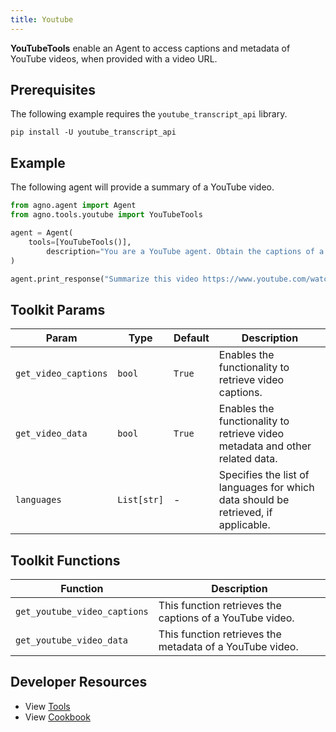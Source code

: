 ```yaml
---
title: Youtube
---
```


**YouTubeTools** enable an Agent to access captions and metadata of YouTube videos, when provided with a video URL.

## Prerequisites

The following example requires the `youtube_transcript_api` library.

```shell
pip install -U youtube_transcript_api
```

## Example

The following agent will provide a summary of a YouTube video.

```python cookbook/tools/youtube_tools.py
from agno.agent import Agent
from agno.tools.youtube import YouTubeTools

agent = Agent(
    tools=[YouTubeTools()],
        description="You are a YouTube agent. Obtain the captions of a YouTube video and answer questions.",
)

agent.print_response("Summarize this video https://www.youtube.com/watch?v=Iv9dewmcFbs&t", markdown=True)
```

## Toolkit Params

| Param                | Type        | Default | Description                                                                        |
| -------------------- | ----------- | ------- | ---------------------------------------------------------------------------------- |
| `get_video_captions` | `bool`      | `True`  | Enables the functionality to retrieve video captions.                              |
| `get_video_data`     | `bool`      | `True`  | Enables the functionality to retrieve video metadata and other related data.       |
| `languages`          | `List[str]` | -       | Specifies the list of languages for which data should be retrieved, if applicable. |

## Toolkit Functions

| Function                     | Description                                              |
| ---------------------------- | -------------------------------------------------------- |
| `get_youtube_video_captions` | This function retrieves the captions of a YouTube video. |
| `get_youtube_video_data`     | This function retrieves the metadata of a YouTube video. |

## Developer Resources

- View [Tools](https://github.com/agno-agi/agno/blob/main/libs/agno/agno/tools/youtube.py)
- View [Cookbook](https://github.com/agno-agi/agno/tree/v2.0/cookbook/tools/youtube_tools.py)
